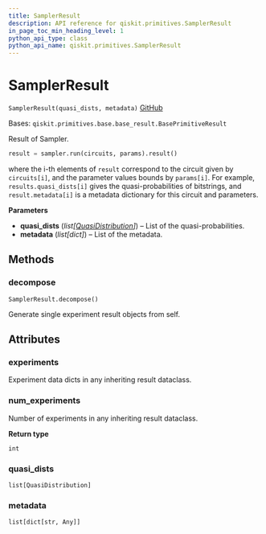 ```yaml
---
title: SamplerResult
description: API reference for qiskit.primitives.SamplerResult
in_page_toc_min_heading_level: 1
python_api_type: class
python_api_name: qiskit.primitives.SamplerResult
---
```


# SamplerResult

<span id="qiskit.primitives.SamplerResult" />

`SamplerResult(quasi_dists, metadata)` [GitHub](https://github.com/qiskit/qiskit/tree/stable/0.23/qiskit/primitives/base/sampler_result.py "view source code")

Bases: `qiskit.primitives.base.base_result.BasePrimitiveResult`

Result of Sampler.

```python
result = sampler.run(circuits, params).result()
```

where the i-th elements of `result` correspond to the circuit given by `circuits[i]`, and the parameter values bounds by `params[i]`. For example, `results.quasi_dists[i]` gives the quasi-probabilities of bitstrings, and `result.metadata[i]` is a metadata dictionary for this circuit and parameters.

**Parameters**

*   **quasi\_dists** (*list\[*[*QuasiDistribution*](qiskit.result.QuasiDistribution "qiskit.result.QuasiDistribution")*]*) – List of the quasi-probabilities.
*   **metadata** (*list\[dict]*) – List of the metadata.

## Methods

### decompose

<span id="qiskit.primitives.SamplerResult.decompose" />

`SamplerResult.decompose()`

Generate single experiment result objects from self.

## Attributes

<span id="qiskit.primitives.SamplerResult.experiments" />

### experiments

Experiment data dicts in any inheriting result dataclass.

<span id="qiskit.primitives.SamplerResult.num_experiments" />

### num\_experiments

Number of experiments in any inheriting result dataclass.

**Return type**

`int`

<span id="qiskit.primitives.SamplerResult.quasi_dists" />

### quasi\_dists

`list[QuasiDistribution]`

<span id="qiskit.primitives.SamplerResult.metadata" />

### metadata

`list[dict[str, Any]]`

